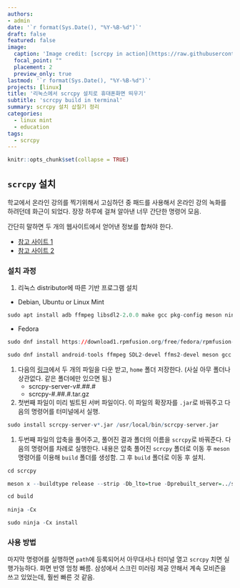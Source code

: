 ```yaml
---
authors:
- admin
date: '`r format(Sys.Date(), "%Y-%B-%d")`'
draft: false
featured: false
image:
  caption: 'Image credit: [scrcpy in action](https://raw.githubusercontent.com/issactoast/theissacleedotcom/master/static/img/scrcpy.png)'
  focal_point: ""
  placement: 2
  preview_only: true
lastmod: '`r format(Sys.Date(), "%Y-%B-%d")`'
projects: [linux]
title: '리눅스에서 scrcpy 설치로 휴대폰화면 띄우기'
subtitle: 'scrcpy build in terminal'
summary: scrcpy 설치 삽질기 정리
categories:
  - linux mint
  - education
tags:
  - scrcpy
---
```


```r
knitr::opts_chunk$set(collapse = TRUE)
```

## `scrcpy` 설치

학교에서 온라인 강의를 찍기위해서 고심하던 중 패드를 사용해서 온라인 강의 녹화를 하려던데 화근이 되었다. 장장 하루에 걸쳐 알아낸 너무 간단한 명령어 모음.

간단히 말하면 두 개의 웹사이트에서 얻어낸 정보를 합쳐야 한다.

- [참고 사이트 1](https://www.linuxuprising.com/2019/03/control-android-devices-from-your.html)
- [참고 사이트 2](https://github.com/Genymobile/scrcpy/blob/master/BUILD.md)

### 설치 과정

1. 리눅스 distributor에 따른 기반 프로그램 설치

- Debian, Ubuntu or Linux Mint

```r
sudo apt install adb ffmpeg libsdl2-2.0.0 make gcc pkg-config meson ninja-build libavcodec-dev libavformat-dev libavutil-dev libsdl2-dev
```

- Fedora

```r
sudo dnf install https://download1.rpmfusion.org/free/fedora/rpmfusion-free-release-$(rpm -E %fedora).noarch.rpm

sudo dnf install android-tools ffmpeg SDL2-devel ffms2-devel meson gcc make
```


1. 다음의 [링크](https://github.com/Genymobile/scrcpy/releases)에서 두 개의 파일을 다운 받고, `home` 폴더 저장한다. (사실 아무 폴더나 상관없다. 같은 폴더에만 있으면 됨.)
    - scrcpy-server-v#.##.#
    - scrcpy-#.##.#.tar.gz
    
1. 첫번째 파일이 미리 빌트된 서버 파일이다. 이 파일의 확장자를 `.jar`로 바꿔주고 다음의 명령어를 터미널에서 실행.

```r
sudo install scrcpy-server-v*.jar /usr/local/bin/scrcpy-server.jar
```

1. 두번째 파일의 압축을 풀어주고, 풀어진 결과 폴더의 이름을 `scrcpy`로 바꿔준다. 다음의 명령어를 차례로 실행한다. 내용은 압축 풀어진 `scrcpy` 폴더로 이동 후 `meson` 명령어를 이용해 `build` 폴더를 생성함. 그 후 `build` 폴더로 이동 후 설치. 

```r
cd scrcpy

meson x --buildtype release --strip -Db_lto=true -Dprebuilt_server=../scrcpy-server-v#.##.#.jar

cd build
    
ninja -Cx

sudo ninja -Cx install
```

### 사용 방법

마지막 명령어를 실행하면 `path`에 등록되어서 아무대서나 터미널 열고 `scrcpy` 치면 실행가능하다. 화면 반영 엄청 빠름. 삼성에서 스크린 미러링 제공 안해서 계속 모비즌을 쓰고 있었는데, 훨씬 빠른 것 같음.